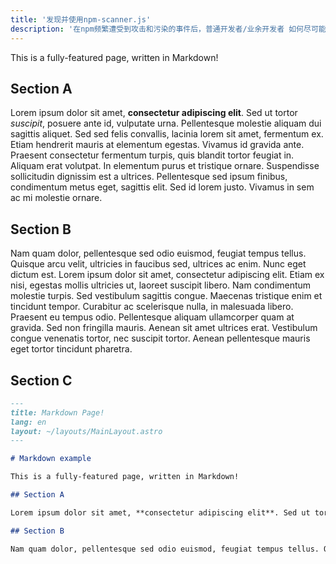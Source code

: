 ```yaml
---
title: '发现并使用npm-scanner.js'
description: '在npm频繁遭受到攻击和污染的事件后，普通开发者/业余开发者 如何尽可能地检查安全问题？'
---
```


This is a fully-featured page, written in Markdown!

## Section A

Lorem ipsum dolor sit amet, **consectetur adipiscing elit**. Sed ut tortor _suscipit_, posuere ante id, vulputate urna. Pellentesque molestie aliquam dui sagittis aliquet. Sed sed felis convallis, lacinia lorem sit amet, fermentum ex. Etiam hendrerit mauris at elementum egestas. Vivamus id gravida ante. Praesent consectetur fermentum turpis, quis blandit tortor feugiat in. Aliquam erat volutpat. In elementum purus et tristique ornare. Suspendisse sollicitudin dignissim est a ultrices. Pellentesque sed ipsum finibus, condimentum metus eget, sagittis elit. Sed id lorem justo. Vivamus in sem ac mi molestie ornare.

## Section B

Nam quam dolor, pellentesque sed odio euismod, feugiat tempus tellus. Quisque arcu velit, ultricies in faucibus sed, ultrices ac enim. Nunc eget dictum est. Lorem ipsum dolor sit amet, consectetur adipiscing elit. Etiam ex nisi, egestas mollis ultricies ut, laoreet suscipit libero. Nam condimentum molestie turpis. Sed vestibulum sagittis congue. Maecenas tristique enim et tincidunt tempor. Curabitur ac scelerisque nulla, in malesuada libero. Praesent eu tempus odio. Pellentesque aliquam ullamcorper quam at gravida. Sed non fringilla mauris. Aenean sit amet ultrices erat. Vestibulum congue venenatis tortor, nec suscipit tortor. Aenean pellentesque mauris eget tortor tincidunt pharetra.

## Section C

```markdown
---
title: Markdown Page!
lang: en
layout: ~/layouts/MainLayout.astro
---

# Markdown example

This is a fully-featured page, written in Markdown!

## Section A

Lorem ipsum dolor sit amet, **consectetur adipiscing elit**. Sed ut tortor _suscipit_, posuere ante id, vulputate urna. Pellentesque molestie aliquam dui sagittis aliquet. Sed sed felis convallis, lacinia lorem sit amet, fermentum ex. Etiam hendrerit mauris at elementum egestas. Vivamus id gravida ante. Praesent consectetur fermentum turpis, quis blandit tortor feugiat in. Aliquam erat volutpat. In elementum purus et tristique ornare. Suspendisse sollicitudin dignissim est a ultrices. Pellentesque sed ipsum finibus, condimentum metus eget, sagittis elit. Sed id lorem justo. Vivamus in sem ac mi molestie ornare.

## Section B

Nam quam dolor, pellentesque sed odio euismod, feugiat tempus tellus. Quisque arcu velit, ultricies in faucibus sed, ultrices ac enim. Nunc eget dictum est. Lorem ipsum dolor sit amet, consectetur adipiscing elit. Etiam ex nisi, egestas mollis ultricies ut, laoreet suscipit libero. Nam condimentum molestie turpis. Sed vestibulum sagittis congue. Maecenas tristique enim et tincidunt tempor. Curabitur ac scelerisque nulla, in malesuada libero. Praesent eu tempus odio. Pellentesque aliquam ullamcorper quam at gravida. Sed non fringilla mauris. Aenean sit amet ultrices erat. Vestibulum congue venenatis tortor, nec suscipit tortor. Aenean pellentesque mauris eget tortor tincidunt pharetra.
```